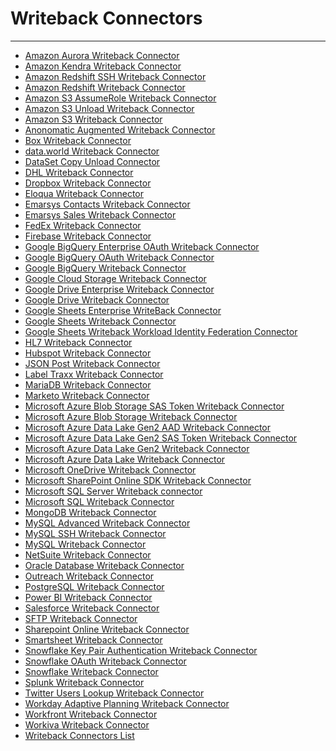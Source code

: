 


Writeback Connectors
====================
***
* [Amazon Aurora Writeback Connector](..\..\article\amazon_aurora_writeback_connector\index.qmd)
* [Amazon Kendra Writeback Connector](..\..\article\amazon_kendra_writeback_connector\index.qmd)
* [Amazon Redshift SSH Writeback Connector](..\..\article\amazon_redshift_ssh_writeback_connector\index.qmd)
* [Amazon Redshift Writeback Connector](..\..\article\amazon_redshift_writeback_connector\index.qmd)
* [Amazon S3 AssumeRole Writeback Connector](..\..\article\amazon_s3_assumerole_writeback_connector\index.qmd)
* [Amazon S3 Unload Writeback Connector](..\..\article\amazon_s3_unload_writeback_connector\index.qmd)
* [Amazon S3 Writeback Connector](..\..\article\amazon_s3_writeback_connector\index.qmd)
* [Anonomatic Augmented Writeback Connector](..\..\article\anonomatic_augmented_writeback_connector\index.qmd)
* [Box Writeback Connector](..\..\article\box_writeback_connector\index.qmd)
* [data.world Writeback Connector](..\..\article\dataworld_writeback_connector\index.qmd)
* [DataSet Copy Unload Connector](..\..\article\dataset_copy_unload_connector\index.qmd)
* [DHL Writeback Connector](..\..\article\dhl_writeback_connector\index.qmd)
* [Dropbox Writeback Connector](..\..\article\dropbox_writeback_connector\index.qmd)
* [Eloqua Writeback Connector](..\..\article\eloqua_writeback_connector\index.qmd)
* [Emarsys Contacts Writeback Connector](..\..\article\emarsys_contacts_writeback_connector\index.qmd)
* [Emarsys Sales Writeback Connector](..\..\article\emarsys_sales_writeback_connector\index.qmd)
* [FedEx Writeback Connector](..\..\article\fedex_writeback_connector\index.qmd)
* [Firebase Writeback Connector](..\..\article\firebase_writeback_connector\index.qmd)
* [Google BigQuery Enterprise OAuth Writeback Connector](..\..\article\google_bigquery_enterprise_oauth_writeback_connector\index.qmd)
* [Google BigQuery OAuth Writeback Connector](..\..\article\google_bigquery_oauth_writeback_connector\index.qmd)
* [Google BigQuery Writeback Connector](..\..\article\google_bigquery_writeback_connector\index.qmd)
* [Google Cloud Storage Writeback Connector](..\..\article\google_cloud_storage_writeback_connector\index.qmd)
* [Google Drive Enterprise Writeback Connector](..\..\article\google_drive_enterprise_writeback_connector\index.qmd)
* [Google Drive Writeback Connector](..\..\article\google_drive_writeback_connector\index.qmd)
* [Google Sheets Enterprise WriteBack Connector](..\..\article\google_sheets_enterprise_writeback_connector\index.qmd)
* [Google Sheets Writeback Connector](..\..\article\google_sheets_writeback_connector\index.qmd)
* [Google Sheets Writeback Workload Identity Federation Connector](..\..\article\google_sheets_writeback_workload_identity_federation_connector\index.qmd)
* [HL7 Writeback Connector](..\..\article\hl7_writeback_connector\index.qmd)
* [Hubspot Writeback Connector](..\..\article\hubspot_writeback_connector\index.qmd)
* [JSON Post Writeback Connector](..\..\article\json_post_writeback_connector\index.qmd)
* [Label Traxx Writeback Connector](..\..\article\label_traxx_writeback_connector\index.qmd)
* [MariaDB Writeback Connector](..\..\article\mariadb_writeback_connector\index.qmd)
* [Marketo Writeback Connector](..\..\article\marketo_writeback_connector\index.qmd)
* [Microsoft Azure Blob Storage SAS Token Writeback Connector](..\..\article\microsoft_azure_blob_storage_sas_token_writeback_connector\index.qmd)
* [Microsoft Azure Blob Storage Writeback Connector](..\..\article\microsoft_azure_blob_storage_writeback_connector\index.qmd)
* [Microsoft Azure Data Lake Gen2 AAD Writeback Connector](..\..\article\microsoft_azure_data_lake_gen2_aad_writeback_connector\index.qmd)
* [Microsoft Azure Data Lake Gen2 SAS Token Writeback Connector](..\..\article\microsoft_azure_data_lake_gen2_sas_token_writeback_connector\index.qmd)
* [Microsoft Azure Data Lake Gen2 Writeback Connector](..\..\article\microsoft_azure_data_lake_gen2_writeback_connector\index.qmd)
* [Microsoft Azure Data Lake Writeback Connector](..\..\article\microsoft_azure_data_lake_writeback_connector\index.qmd)
* [Microsoft OneDrive Writeback Connector](..\..\article\microsoft_onedrive_writeback_connector\index.qmd)
* [Microsoft SharePoint Online SDK Writeback Connector](/s/article/1500000285521)
* [Microsoft SQL Server Writeback connector](..\..\article\microsoft_sql_server_writeback_connector\index.qmd)
* [Microsoft SQL Writeback Connector](..\..\article\microsoft_sql_writeback_connector\index.qmd)
* [MongoDB Writeback Connector](..\..\article\mongodb_writeback_connector\index.qmd)
* [MySQL Advanced Writeback Connector](..\..\article\mysql_advanced_writeback_connector\index.qmd)
* [MySQL SSH Writeback Connector](..\..\article\mysql_ssh_writeback_connector\index.qmd)
* [MySQL Writeback Connector](..\..\article\mysql_writeback_connector\index.qmd)
* [NetSuite Writeback Connector](/s/article/360042932414)
* [Oracle Database Writeback Connector](..\..\article\oracle_database_writeback_connector\index.qmd)
* [Outreach Writeback Connector](..\..\article\outreach_writeback_connector\index.qmd)
* [PostgreSQL Writeback Connector](..\..\article\postgresql_writeback_connector\index.qmd)
* [Power BI Writeback Connector](..\..\article\power_bi_writeback_connector\index.qmd)
* [Salesforce Writeback Connector](..\..\article\salesforce_writeback_connector\index.qmd)
* [SFTP Writeback Connector](..\..\article\sftp_writeback_connector\index.qmd)
* [Sharepoint Online Writeback Connector](..\..\article\sharepoint_online_writeback_connector\index.qmd)
* [Smartsheet Writeback Connector](..\..\article\smartsheet_writeback_connector\index.qmd)
* [Snowflake Key Pair Authentication Writeback Connector](..\..\article\snowflake_key_pair_authentication_writeback_connector\index.qmd)
* [Snowflake OAuth Writeback Connector](..\..\article\snowflake_oauth_writeback_connector\index.qmd)
* [Snowflake Writeback Connector](..\..\article\snowflake_writeback_connector\index.qmd)
* [Splunk Writeback Connector](..\..\article\splunk_writeback_connector\index.qmd)
* [Twitter Users Lookup Writeback Connector](..\..\article\twitter_users_lookup_writeback_connector\index.qmd)
* [Workday Adaptive Planning Writeback Connector](..\..\article\workday_adaptive_planning_writeback_connector\index.qmd)
* [Workfront Writeback Connector](..\..\article\workfront_writeback_connector\index.qmd)
* [Workiva Writeback Connector](..\..\article\workiva_writeback_connector\index.qmd)
* [Writeback Connectors List](..\..\article\writeback_connectors_list\index.qmd)
